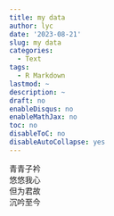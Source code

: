 ---
title: my data
author: lyc
date: '2023-08-21'
slug: my data
categories:
  - Text
tags:
  - R Markdown
lastmod: ~
description: ~
draft: no
enableDisqus: no
enableMathJax: no
toc: no
disableToC: no
disableAutoCollapse: yes
---

青青子衿  
悠悠我心  
但为君故  
沉吟至今  

